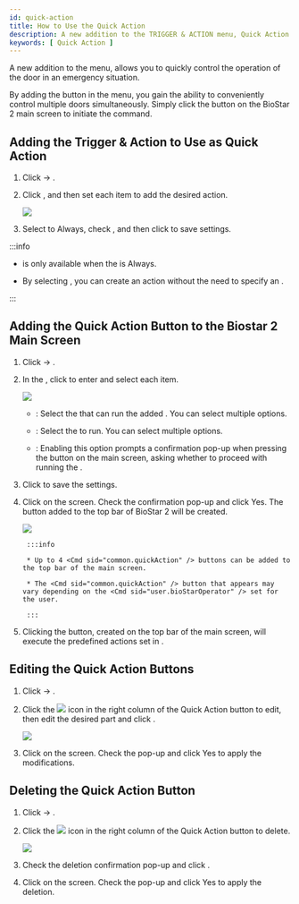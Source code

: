 ```yaml
---
id: quick-action
title: How to Use the Quick Action
description: A new addition to the TRIGGER & ACTION menu, Quick Action allows you to quickly control the operation of the door in an emergency situation.
keywords: [ Quick Action ]
---
```


A new addition to the <Cmd sid="common.triggerAndAction" /> menu, <Cmd sid="common.quickAction" /> allows you to quickly control the operation of the door in an emergency situation.

By adding the <Cmd sid="common.quickAction" /> button in the <Cmd sid="common.customInterface" /> menu, you gain the ability to conveniently control multiple doors simultaneously. Simply click the <Cmd sid="common.quickAction" /> button on the BioStar 2 main screen to initiate the command.

## Adding the Trigger & Action to Use as Quick Action

1. Click <Cmd sid="common.setting" /> → <Cmd sid="common.triggerAndAction" />.

1. Click <Cmd sid="button.func.addTriggerAndAction" />, and then set each item to add the desired action.

    <Image src='/img/biostar-295-trigger-action.png' caption />

1. Select <Cmd sid="triggerAction.schedule" /> to <Cmd>Always</Cmd>, check <Cmd sid="triggerAction.quickAction" />, and then click <Cmd sid="button.apply" /> to save settings.

:::info

* <Cmd sid="common.quickAction" /> is only available when the <Cmd sid="triggerAction.schedule" /> is <Cmd>Always</Cmd>.

* By selecting <Cmd sid="triggerAction.quickAction" />, you can create an action without the need to specify an <Cmd sid="setting.triggerAction.event" />.

:::

## Adding the Quick Action Button to the Biostar 2 Main Screen

1. Click <Cmd sid="common.setting" /> → <Cmd sid="common.customInterface" />.

1. In the <Cmd sid="common.quickActionLayout" />, click <Cmd sid="button.plusAdd" /> to enter and select each item.

    <Image src='/img/biostar-295-add-new-quick-action.png' className='none' caption />

    * <Cmd sid="settings.customInterface.quickAction.operatorLevel" />: Select the <Cmd sid="settings.customInterface.quickAction.operatorLevel" /> that can run the added <Cmd sid="common.quickAction" />. You can select multiple options.

    * <Cmd sid="settings.customInterface.quickAction.triggerAction" />: Select the <Cmd sid="settings.customInterface.quickAction.triggerAction" /> to run. You can select multiple options.

    * <Cmd sid="settings.customInterface.quickAction.confirmBeforeRun" />: Enabling this option prompts a confirmation pop-up when pressing the <Cmd sid="common.quickAction" /> button on the main screen, asking whether to proceed with running the <Cmd sid="common.quickAction" />.

1. Click <Cmd sid="button.apply" /> to save the settings.

1. Click <Cmd sid="button.apply" /> on the <Cmd sid="common.customInterface" /> screen. Check the confirmation pop-up and click <Cmd>Yes</Cmd>. The <Cmd sid="common.quickAction" /> button added to the top bar of BioStar 2 will be created.

    <Image src='/img/biostar-295-quick-action-top-bar.png' className='none' caption />

		:::info

		* Up to 4 <Cmd sid="common.quickAction" /> buttons can be added to the top bar of the main screen.

		* The <Cmd sid="common.quickAction" /> button that appears may vary depending on the <Cmd sid="user.bioStarOperator" /> set for the user.

		:::

1. Clicking the <Cmd sid="common.quickAction" /> button, created on the top bar of the main screen, will execute the predefined actions set in <Cmd sid="common.triggerAndAction" />.

## Editing the Quick Action Buttons

1. Click <Cmd sid="common.setting" /> → <Cmd sid="common.customInterface" />.

1. Click the <Image src='/img/common/ico-quick-action-button-edit.png' ico alone /> icon in the right column of the Quick Action button to edit, then edit the desired part and click <Cmd sid="button.apply" />.

    <Image src='/img/biostar-295-custom-interface.png' caption />

1. Click <Cmd sid="button.apply" /> on the <Cmd sid="common.customInterface" /> screen. Check the pop-up and click <Cmd>Yes</Cmd> to apply the modifications.

## Deleting the Quick Action Button

1. Click <Cmd sid="common.setting" /> → <Cmd sid="common.customInterface" />.

1. Click the <Image src='/img/common/ico-quick-action-button-del.png' ico alone /> icon in the right column of the Quick Action button to delete.

    <Image src='/img/biostar-295-quick action-del.png' className='none' caption />

1. Check the deletion confirmation pop-up and click <Cmd sid="button.yes" />.

1. Click <Cmd sid="button.apply" /> on the <Cmd sid="common.customInterface" /> screen. Check the pop-up and click <Cmd>Yes</Cmd> to apply the deletion.